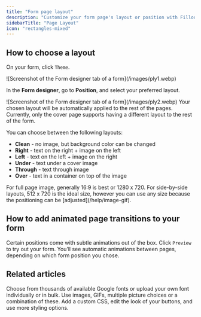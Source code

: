 ```yaml
---
title: "Form page layout"
description: "Customize your form page's layout or position with Fillout. Choose where you want to showcase a background image or opt for a clean layout."
sidebarTitle: "Page Layout"
icon: "rectangles-mixed"
---
```


## How to choose a layout

On your form, click `Theme`.

<Frame>
  ![Screenshot of the Form designer tab of a form](/images/ply1.webp)
</Frame>

In the **Form designer**, go to **Position**, and select your preferred layout.

<Frame>
  ![Screenshot of the Form designer tab of a form](/images/ply2.webp)
</Frame>

<Note>
  Your chosen layout will be automatically applied to the rest of the pages. Currently, only the cover page supports having a different layout to the rest of the form.
</Note>

You can choose between the following layouts:

- **Clean** - no image, but background color can be changed
- **Right** - text on the right \+ image on the left
- **Left** - text on the left \+ image on the right
- **Under** - text under a cover image
- **Through** - text through image
- **Over** - text in a container on top of the image

<Note>
  For full page image, generally 16:9 is best or 1280 x 720. For side-by-side layouts, 512 x 720 is the ideal size, however you can use any size because the positioning can be [adjusted](/help/image-gif).
</Note>

## How to add animated page transitions to your form

Certain positions come with subtle animations out of the box. Click `Preview` to try out your form. You’ll see automatic animations between pages, depending on which form position you chose.

## **Related articles**

<CardGroup cols={3}>
  <Card title="Change fonts" icon="font-case" iconType="regular" color="#FFC738" href="/help/form-fonts">
    Choose from thousands of available Google fonts or  upload your own font individually or in bulk.
  </Card>
  <Card title="Add images or GIFs" icon="image" iconType="regular" color="#FFC738" href="/help/image-gif">
    Use images, GIFs, multiple picture choices or a combination of these.
  </Card>
  <Card title="Advanced designer" icon="paintbrush-pencil" iconType="regular" color="#FFC738" href="/help/advanced-designer">
    Add a custom CSS, edit the look of your buttons, and use more styling options.
  </Card>
</CardGroup>